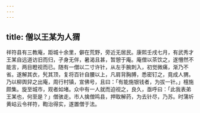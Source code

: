 ```yaml
---
---
---
```

title: 僧以王某为人猬
---



祥符县有三教庵，距城十余里，僻在荒野，旁近无居民。康熙壬戌七月，有武秀才王某自远道访旧而归，孑身无伴，暑渴且甚，暂憩于庵。庵僧以茶饮之，遂懵然不能言，两目瞪视而已。随有一僧以二寸许针，从左手腕刺入，初觉微痛，渐乃不省。遂解其衣，髠其顶，复将百针自腰以上，凡肩背胸膊，悉密钉之，竟成人猬。乃以柳舆舁之出庵，周行村镇，宣佛号，且曰：「有能施银钱者，为拔一针。」檀施颇集。旋至城市，观者如堵。众中有一人就而迫视之，良久，亟呼曰：「此我表弟王某也，何至是？」僧骇走。市人擒僧鸣县，押取解药，为去针尽，乃苏。时蒲圻黄岵云令祥符，鞫治得实，遂置僧于法。
